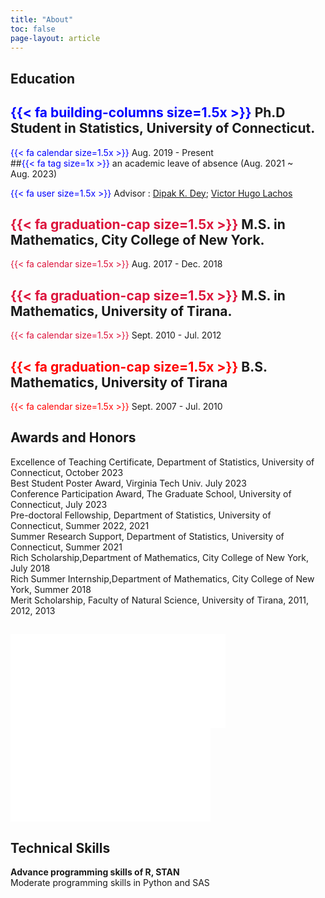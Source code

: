 ```yaml
---
title: "About"
toc: false
page-layout: article
---
```


## **Education**

::: {.callout-tip icon="false"}
## [{{< fa building-columns size=1.5x >}}]{style="color:blue"} Ph.D Student in Statistics, University of Connecticut.

[{{< fa calendar size=1.5x >}}]{style="color:blue"} Aug. 2019 - Present\
##[{{< fa tag size=1x >}}]{style="color:blue"} an academic leave of absence (Aug. 2021 \~ Aug. 2023)

[{{< fa user size=1.5x >}}]{style="color:blue"} Advisor : [Dipak K. Dey](https://statistics.uconn.edu/person/dipak-dey/); [Victor Hugo Lachos](https://hlachos.stat.uconn.edu/)
:::

::: {.callout-tip icon="false"}
## [{{< fa graduation-cap size=1.5x >}}]{style="color:crimson"} M.S. in Mathematics, City College of New York.

[{{< fa calendar size=1.5x >}}]{style="color:crimson"} Aug. 2017 - Dec. 2018\
:::


::: {.callout-tip icon="false"}
## [{{< fa graduation-cap size=1.5x >}}]{style="color:crimson"} M.S. in Mathematics, University of Tirana.

[{{< fa calendar size=1.5x >}}]{style="color:crimson"} Sept. 2010 - Jul. 2012\
:::

::: {.callout-tip icon="false"}
## [{{< fa graduation-cap size=1.5x >}}]{style="color:red"} B.S. Mathematics, University of Tirana

[{{< fa calendar size=1.5x >}}]{style="color:red"} Sept. 2007 - Jul. 2010\

:::

## **Awards and Honors**

::: {.callout-warning appearance="simple" icon="false"}
Excellence of Teaching Certificate, Department of Statistics, University of Connecticut, October 2023\
Best Student Poster Award, Virginia Tech Univ. July 2023\
Conference Participation Award, The Graduate School, University of Connecticut, July 2023\
Pre-doctoral Fellowship, Department of Statistics, University of Connecticut, Summer 2022, 2021\
Summer Research Support, Department of Statistics, University of Connecticut, Summer 2021\
Rich Scholarship,Department of Mathematics, City College of New York, July 2018\
Rich Summer Internship,Department of Mathematics, City College of New York, Summer 2018\
Merit Scholarship, Faculty of Natural Science, University of Tirana, 2011, 2012, 2013\
:::

## ![](images/p1.pdf){width="344"}![](images/p2.pdf){width="320"}

## **Technical Skills**

::: {.callout-caution appearance="simple" icon="false"}
**Advance programming skills of R, STAN**\
Moderate programming skills in Python and SAS\
:::



